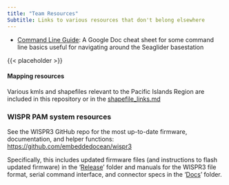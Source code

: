 ```yaml
---
title: "Team Resources"
Subtitle: Links to various resources that don't belong elsewhere
---
```





- [Command Line Guide](https://docs.google.com/document/d/1Kb-Txhg0VRp1Su7b27i2SznoJHQzJHwh0H2XGFuCZoE/edit?tab=t.0#heading=h.jjpt2jqebw3e): A Google Doc cheat sheet for some command line basics useful for navigating around the Seaglider basestation 

{{< placeholder >}}

#### Mapping resources

Various kmls and shapefiles relevant to the Pacific Islands Region are included in this repository or in the [shapefile_links.md](github.com/noaa-pifsc/glider-lab/tree/main/resources/mapping_resources/shapefile_links.md)

### WISPR PAM system resources

See the WISPR3 GitHub repo for the most up-to-date firmware, documentation, and helper functions: 
[https://github.com/embeddedocean/wispr3](https://github.com/embeddedocean/wispr3)

Specifically, this includes updated firmware files (and instructions to flash updated firmware) in the '[Release](https://github.com/embeddedocean/wispr3/tree/main/Release)' folder and manuals for the WISPR3 file format, serial command interface, and connector specs in the '[Docs](https://github.com/embeddedocean/wispr3/tree/main/Docs)' folder. 

